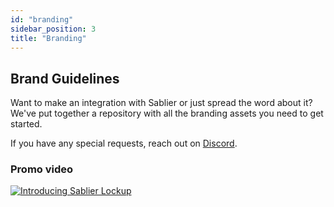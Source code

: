 ```yaml
---
id: "branding"
sidebar_position: 3
title: "Branding"
---
```



## Brand Guidelines

Want to make an integration with Sablier or just spread the word about it? We've put together a repository with all the
branding assets you need to get started.

If you have any special requests, reach out on [Discord](https://discord.sablier.com).

<LinkPreview
  href="https://github.com/sablier-labs/branding"
  icon="github"
  subtitle="GitHub"
  title="Github - sablier-labs/branding: Sablier brand guidelines and assets"
/>

### Promo video

[![Introducing Sablier Lockup](/img/youtube-cover.webp)](https://youtu.be/0XvJ112Jf1k "Introducing Sablier Lockup")
